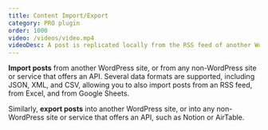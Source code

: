 ```yaml
---
title: Content Import/Export
category: PRO plugin
order: 1000
video: /videos/video.mp4
videoDesc: A post is replicated locally from the RSS feed of another WordPress site.
---
```


**Import posts** from another WordPress site, or from any non-WordPress site or service that offers an API. Several data formats are supported, including JSON, XML, and CSV, allowing you to also import posts from an RSS feed, from Excel, and from Google Sheets.

Similarly, **export posts** into another WordPress site, or into any non-WordPress site or service that offers an API, such as Notion or AirTable.
